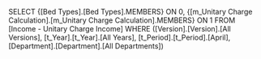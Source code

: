 SELECT {[Bed Types].[Bed Types].MEMBERS} ON 0, {[m_Unitary Charge Calculation].[m_Unitary Charge Calculation].MEMBERS} ON 1 FROM [Income - Unitary Charge Income] WHERE ([Version].[Version].[All Versions], [t_Year].[t_Year].[All Years], [t_Period].[t_Period].[April], [Department].[Department].[All Departments])